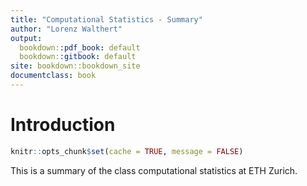 ```yaml
---
title: "Computational Statistics - Summary"
author: "Lorenz Walthert"
output:
  bookdown::pdf_book: default
  bookdown::gitbook: default
site: bookdown::bookdown_site
documentclass: book
---
```


# Introduction
```r
knitr::opts_chunk$set(cache = TRUE, message = FALSE)
```

This is a summary of the class computational statistics at ETH Zurich.
